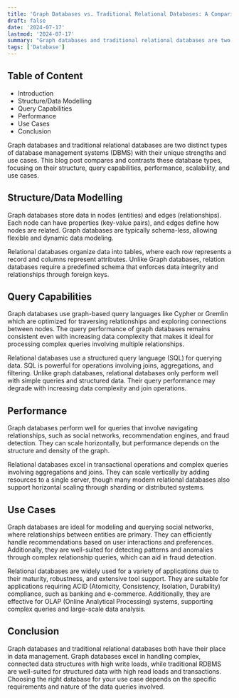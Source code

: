 ```yaml
---
title: 'Graph Databases vs. Traditional Relational Databases: A Comparison'
draft: false
date: '2024-07-17'
lastmod: '2024-07-17'
summary: "Graph databases and traditional relational databases are two distinct types of database management systems (DBMS) with their unique strengths and use cases. This blog post compares and contrasts these database types, focusing on their structure, query capabilities, performance, scalability, and use cases."
tags: ['Database']
---
```


## Table of Content
- Introduction
- Structure/Data Modelling
- Query Capabilities
- Performance
- Use Cases
- Conclusion

Graph databases and traditional relational databases are two distinct types of database management systems (DBMS) with their unique strengths and use cases. This blog post compares and contrasts these database types, focusing on their structure, query capabilities, performance, scalability, and use cases. 

## Structure/Data Modelling
Graph databases store data in nodes (entities) and edges (relationships). Each node can have properties (key-value pairs), and edges define how nodes are related. Graph databases are typically schema-less, allowing flexible and dynamic data modeling. 

Relational databases organize data into tables, where each row represents a record and columns represent attributes. Unlike Graph databases, relation databases require a predefined schema that enforces data integrity and relationships through foreign keys.

## Query Capabilities
Graph databases use graph-based query languages like Cypher or Gremlin which are optimized for traversing relationships and exploring connections between nodes. The query performance of graph databases remains consistent even with increasing data complexity that makes it ideal for processing complex queries involving multiple relationships. 

Relational databases use a structured query language (SQL) for querying data. SQL is powerful for operations involving joins, aggregations, and filtering. Unlike graph databases, relational databases only perform well with simple queries and structured data. Their query performance may degrade with increasing data complexity and join operations. 

## Performance
Graph databases perform well for queries that involve navigating relationships, such as social networks, recommendation engines, and fraud detection. They can scale horizontally, but performance depends on the structure and density of the graph.

Relational databases excel in transactional operations and complex queries involving aggregations and joins. They can scale vertically by adding resources to a single server, though many modern relational databases also support horizontal scaling through sharding or distributed systems.

## Use Cases
Graph databases are ideal for modeling and querying social networks, where relationships between entities are primary. They can efficiently handle recommendations based on user interactions and preferences. Additionally, they are well-suited for detecting patterns and anomalies through complex relationship queries, which can aid in fraud detection.

Relational databases are widely used for a variety of applications due to their maturity, robustness, and extensive tool support. They are suitable for applications requiring ACID (Atomicity, Consistency, Isolation, Durability) compliance, such as banking and e-commerce. Additionally, they are effective for OLAP (Online Analytical Processing) systems, supporting complex queries and large-scale data analysis.

## Conclusion
Graph databases and traditional relational databases both have their place in data management. Graph databases excel in handling complex, connected data structures with high write loads, while traditional RDBMS are well-suited for structured data with high read loads and transactions. Choosing the right database for your use case depends on the specific requirements and nature of the data queries involved. 
